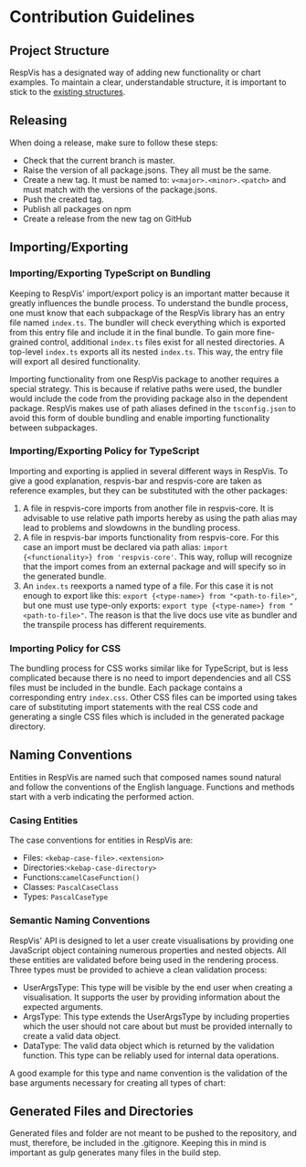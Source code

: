 
<Meta title='Contributing/Contribution Guidelines'/>

# Contribution Guidelines



## Project Structure

RespVis has a designated way of adding new functionality or
chart examples. To maintain a clear, understandable structure,
it is important to stick to the
[existing structures](?path=/docs/contributing-project-structure--docs#gulp-tasks-directory).



## Releasing

When doing a release, make sure to follow these steps:
- Check that the current branch is master.
- Raise the version of all package.jsons.
  They all must be the same.
- Create a new tag. It must be named to: `v<major>.<minor>.<patch>`
  and must match with the versions of the package.jsons.
- Push the created tag.
- Publish all packages on npm
- Create a release from the new tag on GitHub



## Importing/Exporting



### Importing/Exporting TypeScript on Bundling

Keeping to RespVis' import/export policy is an important matter
because it greatly influences the bundle process.
To understand the bundle process, one must know that each subpackage
of the RespVis library has an entry file named `index.ts`. The bundler
will check everything which is exported from this entry file and include
it in the final bundle.
To gain more fine-grained control, additional `index.ts` files exist for all
nested directories. A top-level `index.ts` exports all its nested `index.ts`.
This way, the entry file will export all desired functionality.

Importing functionality from one RespVis package to another requires a special
strategy. This is because if relative paths were used, the bundler
would include the code from the providing package also in the dependent package.
RespVis makes use of path aliases defined in the `tsconfig.json` to avoid this
form of double bundling and enable importing functionality between subpackages.


### Importing/Exporting Policy for TypeScript

Importing and exporting is applied in several different ways in RespVis.
To give a good explanation, respvis-bar and respvis-core are taken as
reference examples, but they can be substituted with the other packages:
  1. A file in respvis-core imports from another file in respvis-core.
  It is advisable to use relative path imports hereby as using the path
  alias may lead to problems and slowdowns in the bundling process.
  2. A file in respvis-bar imports functionality from respvis-core. For this
  case an import must be declared via path alias:
  `import {<functionality>} from 'respvis-core'`. This way, rollup will
  recognize that the import comes from an external package and will
  specify so in the generated bundle.
  3. An `index.ts` reexports a named type of a file.
  For this case it is not enough to export like this:
  `export {<type-name>} from "<path-to-file>"`,
  but one must use type-only exports:
  `export type {<type-name>} from "<path-to-file>"`. The
  reason is that the live docs use vite as bundler and
  the transpile process has different requirements.



### Importing Policy for CSS

The bundling process for CSS works similar like for TypeScript,
but is less complicated because there is no need to import dependencies
and all CSS files must be included in the bundle. Each package contains
a corresponding entry `index.css`. Other CSS files can be imported using
takes care of substituting import statements with the real CSS code and
generating a single CSS files which is included in the generated package
directory.



## Naming Conventions

Entities in RespVis are named such that composed names sound
natural and follow the conventions of the English language.
Functions and methods start with a verb indicating the performed
action.



### Casing Entities

The case conventions for entities in RespVis are:
- Files: `<kebap-case-file>.<extension>`
- Directories:`<kebap-case-directory>`
- Functions:`camelCaseFunction()`
- Classes: `PascalCaseClass`
- Types: `PascalCaseType`



### Semantic Naming Conventions

RespVis' API is designed to let a user create
visualisations by providing one JavaScript object containing numerous
properties and nested objects. All these entities are validated before
being used in the rendering process. Three types must be provided to
achieve a clean validation process:
- UserArgsType: This type will be visible by the end user when creating
  a visualisation. It supports the user by providing information about
  the expected arguments.
- ArgsType: This type extends the UserArgsType by including properties
  which the user should not care about but must be provided internally
  to create a valid data object.
- DataType: The valid data object which is returned by the validation
  function. This type can be reliably used for internal data operations.

A good example for this type and name convention is the validation of
the base arguments necessary for creating all types of chart:

<Source code={validateChart} language='typescript'/>


## Generated Files and Directories

Generated files and folder are not meant to be pushed to the repository,
and must, therefore, be included in the .gitignore. Keeping this in mind
is important as gulp generates many files in the build step.
